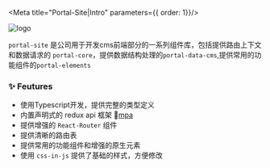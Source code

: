 
<Meta title="Portal-Site|Intro"  parameters={{ order: 1}}/>

![logo](http://static.iaminvoker.com/logo.png)

`portal-site` 是公司用于开发cms前端部分的一系列组件库，包括提供路由上下文和数据请求的 `portal-core`，提供数据结构处理的`portal-data-cms`,提供常用的功能组件的`portal-elements`

### ✨ Feutures
- 使用Typescript开发，提供完整的类型定义
- 内置声明式的 redux api 框架 🎈[mpa](https://github.com/wyyufeng/mpa)
- 提供增强的 `React-Router` 组件
- 提供清晰的路由表
- 提供常用的功能组件和增强的原生元素
- 使用 `css-in-js` 提供了基础的样式，方便修改


<Test/>
